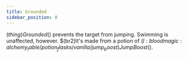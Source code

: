 ```yaml
---
title: Grounded
sidebar_position: 0
---
```



$(thing)Grounded$() prevents the target from jumping. Swimming is unaffected, however. $(br2)It's made from a potion of $(l:bloodmagic:alchemy_table/potion_flasks/vanilla/jump_boost)Jump Boost$().

